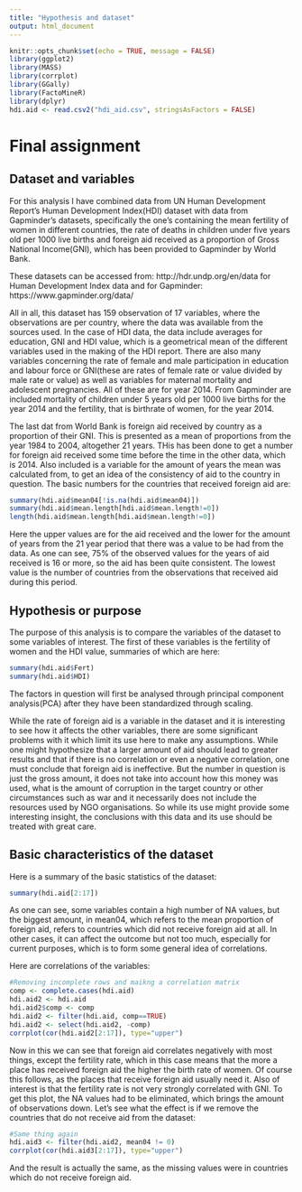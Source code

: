 ```yaml
---
title: "Hypothesis and dataset"
output: html_document
---
```


```r
knitr::opts_chunk$set(echo = TRUE, message = FALSE)
library(ggplot2)
library(MASS)
library(corrplot)
library(GGally)
library(FactoMineR)
library(dplyr)
hdi.aid <- read.csv2("hdi_aid.csv", stringsAsFactors = FALSE)
```

# Final assignment

## Dataset and variables

For this analysis I have combined data from UN Human Development Report's Human Development Index(HDI) dataset with data from Gapminder's datasets, specifically the one's containing the mean fertility of women in different countries, the rate of deaths in children under five years old per 1000 live births and foreign aid received as a proportion of Gross National Income(GNI), which has been provided to Gapminder by World Bank.

These datasets can be accessed from:
http://hdr.undp.org/en/data
for Human Development Index data and for Gapminder:
https://www.gapminder.org/data/

All in all, this dataset has 159 observation of 17 variables, where the observations are per country, where the data was available from the sources used. In the case of HDI data, the data include averages for education, GNI and HDI value, which is a geometrical mean of the different variables used in the making of the HDI report. There are also many variables concerning the rate of female and male participation in education and labour force or GNI(these are rates of female rate or value divided by male rate or value) as well as variables for maternal mortality and adolescent pregnancies. All of these are for year 2014. From Gapminder are included mortality of children under 5 years old per 1000 live births for the year 2014 and the fertility, that is birthrate of women, for the year 2014.

The last dat from World Bank is foreign aid received by country as a proportion of their GNI. This is presented as a mean of proportions from the year 1984 to 2004, altogether 21 years. THis has been done to get a number for foreign aid received some time before the time in the other data, which is 2014. Also included is a variable for the amount of years the mean was calculated from, to get an idea of the consistency of aid to the country in question. The basic numbers for the countries that received foreign aid are:

```r
summary(hdi.aid$mean04[!is.na(hdi.aid$mean04)])
summary(hdi.aid$mean.length[hdi.aid$mean.length!=0])
length(hdi.aid$mean.length[hdi.aid$mean.length!=0])
```

Here the upper values are for the aid received and the lower for the amount of years from the 21 year period that there was a value to be had from the data. As one can see, 75% of the observed values for the years of aid received is 16 or more, so the aid has been quite consistent. The lowest value is the number of countries from the observations that received aid during this period.

## Hypothesis or purpose

The purpose of this analysis is to compare the variables of the dataset to some variables of interest. The first of these variables is the fertility of women and the HDI value, summaries of which are here:

```r
summary(hdi.aid$Fert)
summary(hdi.aid$HDI)
```

The factors in question will first be analysed through principal component analysis(PCA) after they have been standardized through scaling.

While the rate of foreign aid is a variable in the dataset and it is interesting to see how it affects the other variables, there are some significant problems with it which limit its use here to make any assumptions. While one might hypothesize that a larger amount of aid should lead to greater results and that if there is no correlation or even a negative correlation, one must conclude that foreign aid is ineffective. But the number in question is just the gross amount, it does not take into account how this money was used, what is the amount of corruption in the target country or other circumstances such as war and it necessarily does not include the resources used by NGO organisations. So while its use might provide some interesting insight, the conclusions with this data and its use should be treated with great care.

## Basic characteristics of the dataset

Here is a summary of the basic statistics of the dataset:

```r
summary(hdi.aid[2:17])
```

As one can see, some variables contain a high number of NA values, but the biggest amount, in mean04, which refers to the mean proportion of foreign aid, refers to countries which did not receive foreign aid at all. In other cases, it can affect the outcome but not too much, especially for current purposes, which is to form some general idea of correlations.

Here are correlations of the variables:

```r
#Removing incomplete rows and maikng a correlation matrix
comp <- complete.cases(hdi.aid)
hdi.aid2 <- hdi.aid
hdi.aid2$comp <- comp
hdi.aid2 <- filter(hdi.aid, comp==TRUE)
hdi.aid2 <- select(hdi.aid2, -comp)
corrplot(cor(hdi.aid2[2:17]), type="upper")
```

Now in this we can see that foreign aid correlates negatively with most things, except the fertility rate, which in this case means that the more a place has received foreign aid the higher the birth rate of women. Of course this follows, as the places that receive foreign aid usually need it. Also of interest is that the fertility rate is not very strongly correlated with GNI. To get this plot, the NA values had to be eliminated, which brings the amount of observations down. Let's see what the effect is if we remove the countries that do not receive aid from the dataset:

```r
#Same thing again
hdi.aid3 <- filter(hdi.aid2, mean04 != 0)
corrplot(cor(hdi.aid3[2:17]), type="upper")
```

And the result is actually the same, as the missing values were in countries which do not receive foreign aid.